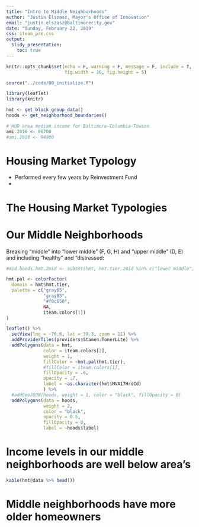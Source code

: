 ```yaml
---
title: "Intro to Middle Neighborhoods"
author: "Justin Elszasz, Mayor's Office of Innovation"
email: "justin.elszasz@baltimorecity.gov"
date: "Sunday, February 22, 2019"
css: iteam_pre.css
output: 
  slidy_presentation:
    toc: true
---
```


```r
knitr::opts_chunk$set(echo = F, warning = F, message = F, include = T,
                      fig.width = 10, fig.height = 5)

``` 

```r
source("../code/00_initialize.R")

library(leaflet)
library(knitr)
```

```r
hmt <- get_block_group_data()
hoods <- get_neighborhood_boundaries()
```

```r
# HUD area median income for Baltimore-Columbia-Towson
ami.2016 <- 86700
#ami.2018 <- 94900
```


# Housing Market Typology 

- Performed every few years by Reinvestment Fund
- 


# The Housing Market Typologies

# Our Middle Neighborhoods

Breaking "middle" into "lower middle" (F, G, H) and "upper middle" (D, E) and including "healthy" and "distressed:

```r
#mid.hoods.hmt.2mid <- subset(hmt, hmt.tier.2mid %in% c("lower middle", "upper middle"))

hmt.pal <- colorFactor(
  domain = hmt$hmt.tier,
  palette = c("gray65",
              "gray85",
              "#f0c650", 
              NA,
              iteam.colors[1])
)

leaflet() %>% 
  setView(lng = -76.6, lat = 39.3, zoom = 11) %>%
  addProviderTiles(providers$Stamen.TonerLite) %>%
  addPolygons(data = hmt, 
              color = iteam.colors[2],
              weight = 1,
              fillColor = ~hmt.pal(hmt.tier),
              #fillColor = iteam.colors[1],
              fillOpacity = .6,
              opacity = .7,
              label = ~as.character(hmt$MVA17HrdCd)
              ) %>%
  #addGeoJSON(hoods, weight = 1, color = "black", fillOpacity = 0)
  addPolygons(data = hoods, 
              weight = 2, 
              color = "black",
              opacity = 0.5,
              fillOpacity = 0, 
              label = ~hoods$label)
```

# Income levels in our middle neighborhoods are well below area's




```r
kable(hmt@data %>% head())
```

# Middle neighborhoods have more older homeowners

```r

```


